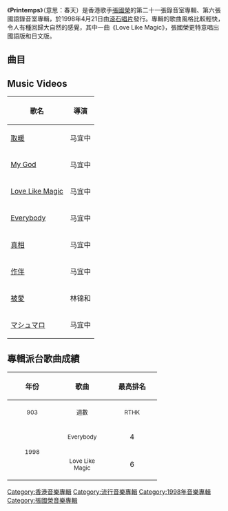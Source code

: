 {{Unreferenced|time=2013-08-06T06:45:12+00:00}}
{{NotChineseTitle|time=2015-12-14T04:45:03+00:00}}
{{Album infobox | <!-- See Wikipedia:WikiProject_Albums -->
|  Name        = Printemps
|  Type        = [[專輯|專輯]]
|  Artist      = [[張國榮|張國榮]]
|  Cover       = Printemps cover.jpg
|  Background  = 
|  Released    = 1998年4月21日
|  Recorded    = 
|  Genre       = [[國語流行音樂|國語流行音樂]]
|  Label       = [[滾石唱片|滾石唱片]]
|  Language    = [[國語|國語]]
|  Producer    = [[劉志宏|劉志宏]]、[[劉思銘|劉思銘]]
|  Last album  = [[這些年來|這些年來]]<br/>（1998）
|  This album  = '''Printemps'''<br/>（1998）
|  Next album  = [[陪你倒數|陪你倒數]]<br/>（1999）
}}

《'''Printemps'''》（意思：春天）是香港歌手[[張國榮|張國榮]]的第二十一張錄音室專輯、第六張國語錄音室專輯，於1998年4月21日由[[滾石唱片|滾石唱片]]發行。專輯的歌曲風格比較輕快，令人有種回歸大自然的感覺，其中一曲《Love Like Magic》，張國榮更特意唱出國語版和日文版。

==曲目==
{{tracklist
| total_length    = 48:19

| all_arranger = 周國儀、陳愛珍　<small>（下面註明例外曲目）</small>
| all_producer = [[劉志宏|劉志宏]]、劉思銘

| title1         = 取暖
| music1         = [[陳小霞|陳小霞]]
| lyrics1        = [[楊立德|楊立德]]
| length1        = 4:14

| title2         = My God
| music2         = 劉志宏
| lyrics2        = 劉思銘
| length2        = 4:06

| title3         = Love Like Magic
| music3         = [[恰克|Chage]]
| lyrics3        = [[姚謙|姚謙]]
| length3        = 4:19

| title4         = Everybody
| music4         = 劉志宏
| lyrics4        = 劉思銘
| length4        = 3:59

| title5         = 宿醉
| music5         = 劉志宏
| lyrics5        = 劉思銘
| longnote5      = 
| length5        = 5:28

| title6         = 真相
| music6         = 劉志宏
| lyrics6        = 劉思銘
| note6      = 編曲：洪敬堯
| length6        = 4:38

| title7         = 作伴
| music7         = [[張國榮|張國榮]]
| lyrics7        = [[姚若龍|姚若龍]]
| length7        = 4:17

| title8         = 知道愛
| music8         = 劉志宏
| lyrics8        = 劉思銘
| longnote8      = 
| length8        = 4:04

| title9         = 電風扇
| music9         = 周國儀、劉志宏
| lyrics9        = 肯尼、劉思銘
| longnote9      = 
| length9        = 3:51

| title10        = 被愛
| music10        = 劉志宏
| lyrics10       = 劉思銘
| length10       = 4:59

| title11        = マシュマロ
| music11        = Chage
| lyrics11       = Chage
| note11     = 《Love Like Magic》日文版
| length11       = 4:19
}}

== Music Videos ==
{| class="wikitable"
! 歌名 !! 導演 
|-
| [http://www.youtube.com/watch?v=8Y-dMPEEwkU/ 取暖] || 马宜中
|-
| [http://www.youtube.com/watch?v=BiSWdBs8yPY/ My God] || 马宜中
|-
| [http://www.youtube.com/watch?v=4nKmwIYx5dc/ Love Like Magic] || 马宜中
|-
| [http://www.youtube.com/watch?v=sXI9H9lVp9k/ Everybody] || 马宜中
|-
| [http://www.youtube.com/watch?v=Of5iQLpRrgE/ 真相] || 马宜中
|-
| [http://www.youtube.com/watch?v=lUOLGRGFdmI/ 作伴] || 马宜中
|-
| [http://www.youtube.com/watch?v=u7GnmqX-1ok/ 被愛] || 林锦和
|-
| [http://www.youtube.com/watch?v=Wz7onhDjYHI/ マシュマロ] || 马宜中
|}

== 專輯派台歌曲成績 ==
{| class="wikitable"
!align="center" rowspan="2" | 年份
!align="center" rowspan="2" | 歌曲
!align="center" colspan="8" | 最高排名
|-
!width="100"|<small>903</small> !! width="100"|<small>週數</small> !! width="100"|<small>RTHK</small> !! width="100"|<small>週數</small> !! width="100"|<small>997</small> !! width="100"|<small>週數</small> !! width="100"|<small>TVB</small> !! width="100"|<small>週數</small>
|-
|align="center" rowspan="2"| <small>1998</small> ||align="center"| <small>Everybody</small> ||align="center"| 4 ||align="center"| 3 ||align="center"| 7 ||align="center"| 2 ||align="center"| 2 ||align="center"| 4 ||align="center"| - ||align="center"| -
|-
|align="center"| <small>Love Like Magic</small> ||align="center"| 6 ||align="center"| 3 ||align="center"| 17 ||align="center"| 1 ||align="center"| 10 ||align="center"| 2 ||align="center"| - ||align="center"| -
|}

{{張國榮}}

[[Category:香港音樂專輯|Category:香港音樂專輯]]
[[Category:流行音樂專輯|Category:流行音樂專輯]]
[[Category:1998年音樂專輯|Category:1998年音樂專輯]]
[[Category:張國榮音樂專輯|Category:張國榮音樂專輯]]